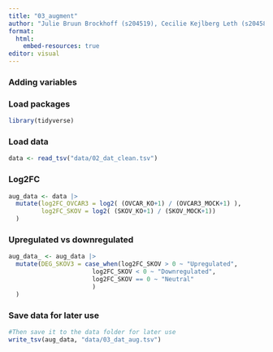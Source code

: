 ```yaml
---
title: "03_augment"
author: "Julie Bruun Brockhoff (s204519), Cecilie Kejlberg Leth (s204584), Amalie Drud Nielsen (s204560), Chrysillis Hellemann Polhaus (s153664), Lise Lotte Eriksen (s154123)"
format: 
  html:
    embed-resources: true
editor: visual
---
```


### Adding variables

### Load packages

```r
library(tidyverse)
```

### Load data

```r
data <- read_tsv("data/02_dat_clean.tsv")
```

### Log2FC

```r
aug_data <- data |> 
  mutate(log2FC_OVCAR3 = log2( (OVCAR_KO+1) / (OVCAR3_MOCK+1) ),
         log2FC_SKOV = log2( (SKOV_KO+1) / (SKOV_MOCK+1))
  )
```

### Upregulated vs downregulated

```r
aug_data_ <- aug_data |> 
  mutate(DEG_SKOV3 = case_when(log2FC_SKOV > 0 ~ "Upregulated",
                       log2FC_SKOV < 0 ~ "Downregulated",
                       log2FC_SKOV == 0 ~ "Neutral"
                       )
  )
```

### Save data for later use

```r
#Then save it to the data folder for later use 
write_tsv(aug_data, "data/03_dat_aug.tsv")
```
